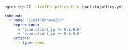 ```bash
ngrok tcp 22 --traffic-policy-file /path/to/policy.yml
```

```yaml title="policy.yml"
inbound:
  - name: "LimitToKnownIPs"
    expressions:
      - "conn.client_ip != 8.8.8.8"
      - "conn.client_ip != 9.9.9.9"
    actions:
      - type: deny
```
